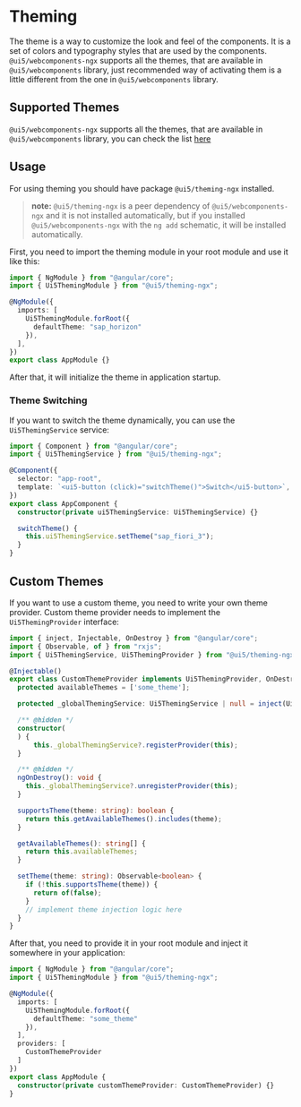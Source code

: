 
<Meta title="Theming"></Meta>

# Theming

The theme is a way to customize the look and feel of the components. It is a set of colors and typography styles that are used by the components.
`@ui5/webcomponents-ngx` supports all the themes, that are available in `@ui5/webcomponents` library, just recommended way of activating them is a little different from the one in `@ui5/webcomponents` library.

## Supported Themes

`@ui5/webcomponents-ngx` supports all the themes, that are available in `@ui5/webcomponents` library, you can check the list [here](https://sap.github.io/ui5-webcomponents/playground/advanced/configuration/#theme)

## Usage

For using theming you should have package `@ui5/theming-ngx` installed.

> **note:** `@ui5/theming-ngx` is a peer dependency of `@ui5/webcomponents-ngx` and it is not installed automatically, but if you installed `@ui5/webcomponents-ngx` with the `ng add` schematic, it will be installed automatically.

First, you need to import the theming module in your root module and use it like this:

```typescript
import { NgModule } from "@angular/core";
import { Ui5ThemingModule } from "@ui5/theming-ngx";

@NgModule({
  imports: [
    Ui5ThemingModule.forRoot({
      defaultTheme: "sap_horizon"
    }),
  ],
})
export class AppModule {}
```

After that, it will initialize the theme in application startup.

### Theme Switching

If you want to switch the theme dynamically, you can use the `Ui5ThemingService` service:

```typescript
import { Component } from "@angular/core";
import { Ui5ThemingService } from "@ui5/theming-ngx";

@Component({
  selector: "app-root",
  template: `<ui5-button (click)="switchTheme()">Switch</ui5-button>`,
})
export class AppComponent {
  constructor(private ui5ThemingService: Ui5ThemingService) {}

  switchTheme() {
    this.ui5ThemingService.setTheme("sap_fiori_3");
  }
}
```

## Custom Themes

If you want to use a custom theme, you need to write your own theme provider. Custom theme provider needs to implement the `Ui5ThemingProvider` interface:

```typescript
import { inject, Injectable, OnDestroy } from "@angular/core";
import { Observable, of } from "rxjs";
import { Ui5ThemingService, Ui5ThemingProvider } from "@ui5/theming-ngx";

@Injectable()
export class CustomThemeProvider implements Ui5ThemingProvider, OnDestroy {
  protected availableThemes = ['some_theme'];

  protected _globalThemingService: Ui5ThemingService | null = inject(Ui5ThemingService, {optional: true});

  /** @hidden */
  constructor(
  ) {
      this._globalThemingService?.registerProvider(this);
  }

  /** @hidden */
  ngOnDestroy(): void {
    this._globalThemingService?.unregisterProvider(this);
  }

  supportsTheme(theme: string): boolean {
    return this.getAvailableThemes().includes(theme);
  }

  getAvailableThemes(): string[] {
    return this.availableThemes;
  }

  setTheme(theme: string): Observable<boolean> {
    if (!this.supportsTheme(theme)) {
      return of(false);
    }
    // implement theme injection logic here
  }
}

```

After that, you need to provide it in your root module and inject it somewhere in your application:

```typescript
import { NgModule } from "@angular/core";
import { Ui5ThemingModule } from "@ui5/theming-ngx";

@NgModule({
  imports: [
    Ui5ThemingModule.forRoot({
      defaultTheme: "some_theme"
    }),
  ],
  providers: [
    CustomThemeProvider
  ]
})
export class AppModule {
  constructor(private customThemeProvider: CustomThemeProvider) {}
}
```
